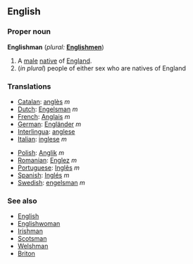 ==English==

===Proper noun===
'''Englishman'''  (''plural:'' '''[[Englishmen]]''')
# A [[male]] [[native]] of [[England]].
#(''in plural'') people of either sex who are natives of England

===Translations===
{{top}}
*[[Catalan]]: [[anglès]] ''m''
*[[Dutch]]: [[Engelsman]] ''m''
*[[French]]: [[Anglais]] ''m''
*[[German]]: [[Engländer]] ''m''
*[[Interlingua]]: [[anglese]]
*[[Italian]]: [[inglese]] ''m''
{{mid}}
*[[Polish]]: [[Anglik]] ''m''
*[[Romanian]]: [[Englez]] ''m''
*[[Portuguese]]: [[Inglês]] ''m''
*[[Spanish]]: [[Inglés]] ''m''
*[[Swedish]]: [[engelsman]] ''m''
{{bottom}}
===See also===
*[[English]]
*[[Englishwoman]]
*[[Irishman]]
*[[Scotsman]]
*[[Welshman]]
*[[Briton]]